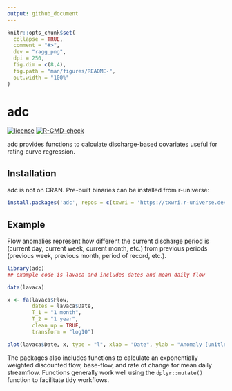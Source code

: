 ```yaml
---
output: github_document
---
```


<!-- README.md is generated from README.Rmd. Please edit that file -->

```r
knitr::opts_chunk$set(
  collapse = TRUE,
  comment = "#>",
  dev = "ragg_png",
  dpi = 250,
  fig.dim = c(8,4),
  fig.path = "man/figures/README-",
  out.width = "100%"
)
```

# adc

<!-- badges: start -->

[![license](https://img.shields.io/badge/license-MIT + file LICENSE-lightgrey.svg)](https://choosealicense.com/)
[![R-CMD-check](https://github.com/TxWRI/adc/workflows/R-CMD-check/badge.svg)](https://github.com/TxWRI/adc/actions)

<!-- badges: end -->

adc provides functions to calculate discharge-based covariates useful for rating curve regression.

## Installation

adc is not on CRAN. Pre-built binaries can be installed from r-universe:

``` r
install.packages('adc', repos = c(txwri = 'https://txwri.r-universe.dev'))
```

## Example

Flow anomalies represent how different the current discharge period is (current day, current week, current month, etc.) from previous periods (previous week, previous month, period of record, etc.). 

```r
library(adc)
## example code is lavaca and includes dates and mean daily flow

data(lavaca)

x <- fa(lavaca$Flow,
        dates = lavaca$Date,
        T_1 = "1 month",
        T_2 = "1 year",
        clean_up = TRUE,
        transform = "log10")

plot(lavaca$Date, x, type = "l", xlab = "Date", ylab = "Anomaly [unitless]")
```

The packages also includes functions to calculate an exponentially weighted discounted flow, base-flow, and rate of change for mean daily streamflow. Functions generally work well using the `dplyr::mutate()` function to facilitate tidy workflows.
